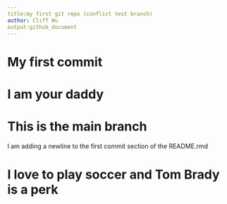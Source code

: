 ```yaml
---
title:my first git repo (conflict test branch)
author: Cliff Wu
output:github_document
---
```


# My first commit

# I am your daddy

# This is the main branch 
I am adding a newline to the first commit section of the README.rmd

# I love to play soccer and Tom Brady is a perk

